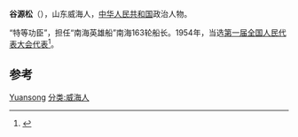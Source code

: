 '''谷源松'''（{{bd|1911年||1986年}}），山东威海人，[[中华人民共和国|中华人民共和国]]政治人物。

“特等功臣”，担任“南海英雄船”南海163轮船长。1954年，当选[[第一届全国人民代表大会代表名单|第一届全国人民代表大会代表]]<ref>{{cite book|author=全国人民代表大会常务委员会办公厅|title=中华人民共和国第一届全国人民代表大会代表名单|year=1955年|publisher=全国人民代表大会常务委员会办公厅|url=http://book.ucdrs.superlib.net/views/specific/2929/bookDetail.jsp?dxNumber=000005772167&d=546843D0AE2464CD1C95896344A85614&fenlei=04070402|access-date=2015-01-27|archive-date=2019-01-24|archive-url=https://web.archive.org/web/20190124105450/http://book.ucdrs.superlib.net/views/specific/2929/bookDetail.jsp?dxNumber=000005772167&d=546843D0AE2464CD1C95896344A85614&fenlei=04070402|dead-url=no}}</ref>。

==参考==
{{reflist}}
{{第一届全国人大代表}}
{{第二届全国人大代表}}
{{第三届全国人大代表}}
{{中国政治人物小作品}}

[[分类:谷姓|Yuansong]]
[[分类:威海人|分类:威海人]]